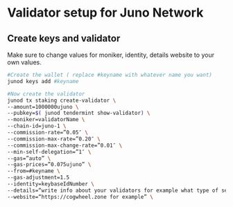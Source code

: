 
# Validator setup for Juno Network

## Create keys and validator


<Callout type="info" emoji="🙋‍♀️">
  Make sure to change values for moniker, identity, details website to your own values.
</Callout>

```bash
#Create the wallet ( replace #keyname with whatever name you want)
junod keys add #keyname

#Now create the validator 
junod tx staking create-validator \
--amount=1000000ujuno \
--pubkey=$( junod tendermint show-validator) \
--moniker=validatorName \
--chain-id=juno-1 \
--commission-rate=”0.05″ \
--commission-max-rate=”0.20″ \
--commission-max-change-rate=”0.01″ \
--min-self-delegation=”1″ \
--gas=”auto” \
--gas-prices=”0.075ujuno” \
--from=#keyname \
--gas-adjustment=1.5
--identity=keybaseIdNumber \
--details=“write info about your validators for example what type of service you ofer etc.” \
--website=“https://cogwheel.zone for example” \
```

